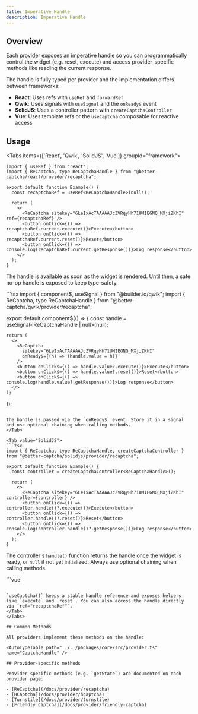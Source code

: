 ```yaml
---
title: Imperative Handle
description: Imperative Handle
---
```


## Overview

Each provider exposes an imperative handle so you can programmatically control the widget (e.g. reset, execute) and access provider-specific methods like reading the current response.

The handle is fully typed per provider and the implementation differs between frameworks:
- **React**: Uses refs with `useRef` and `forwardRef`
- **Qwik**: Uses signals with `useSignal` and the `onReady$` event
- **SolidJS**: Uses a controller pattern with `createCaptchaController`
- **Vue**: Uses template refs or the `useCaptcha` composable for reactive access

## Usage

<Tabs items={['React', 'Qwik', 'SolidJS', 'Vue']} groupId="framework">
  <Tab value="React">
  ```tsx
  import { useRef } from "react";
  import { ReCaptcha, type ReCaptchaHandle } from "@better-captcha/react/provider/recaptcha";

  export default function Example() {
    const recaptchaRef = useRef<ReCaptchaHandle>(null!);

    return (
      <>
        <ReCaptcha sitekey="6LeIxAcTAAAAAJcZVRqyHh71UMIEGNQ_MXjiZKhI" ref={recaptchaRef} />
        <button onClick={() => recaptchaRef.current.execute()}>Execute</button>
        <button onClick={() => recaptchaRef.current.reset()}>Reset</button>
        <button onClick={() => console.log(recaptchaRef.current.getResponse())}>Log response</button>
      </>
    );
  }
  ```
  
  The handle is available as soon as the widget is rendered. Until then, a safe no-op handle is exposed to keep type-safety.
  </Tab>
  
  <Tab value="Qwik">
  ```tsx
  import { component$, useSignal } from "@builder.io/qwik";
  import { ReCaptcha, type ReCaptchaHandle } from "@better-captcha/qwik/provider/recaptcha";

  export default component$(() => {
    const handle = useSignal<ReCaptchaHandle | null>(null);

    return (
      <>
        <ReCaptcha 
          sitekey="6LeIxAcTAAAAAJcZVRqyHh71UMIEGNQ_MXjiZKhI" 
          onReady$={(h) => (handle.value = h)}
        />
        <button onClick$={() => handle.value?.execute()}>Execute</button>
        <button onClick$={() => handle.value?.reset()}>Reset</button>
        <button onClick$={() => console.log(handle.value?.getResponse())}>Log response</button>
      </>
    );
  });
  ```
  
  The handle is passed via the `onReady$` event. Store it in a signal and use optional chaining when calling methods.
  </Tab>
  
  <Tab value="SolidJS">
  ```tsx
  import { ReCaptcha, type ReCaptchaHandle, createCaptchaController } from "@better-captcha/solidjs/provider/recaptcha";

  export default function Example() {
    const controller = createCaptchaController<ReCaptchaHandle>();

    return (
      <>
        <ReCaptcha sitekey="6LeIxAcTAAAAAJcZVRqyHh71UMIEGNQ_MXjiZKhI" controller={controller} />
        <button onClick={() => controller.handle()?.execute()}>Execute</button>
        <button onClick={() => controller.handle()?.reset()}>Reset</button>
        <button onClick={() => console.log(controller.handle()?.getResponse())}>Log response</button>
      </>
    );
  }
  ```
  
  The controller's `handle()` function returns the handle once the widget is ready, or `null` if not yet initialized. Always use optional chaining when calling methods.
  </Tab>

  <Tab value="Vue">
  ```vue
  <template>
    <ReCaptcha
      ref="recaptchaRef"
      sitekey="6LeIxAcTAAAAAJcZVRqyHh71UMIEGNQ_MXjiZKhI"
      @ready="onReady"
    />
    <button @click="execute">Execute</button>
    <button @click="reset">Reset</button>
    <button @click="logResponse">Log response</button>
  </template>

  <script setup lang="ts">
  import { useCaptcha } from "@better-captcha/vue";
  import { ReCaptcha, type ReCaptchaHandle } from "@better-captcha/vue/provider/recaptcha";

  const { captchaRef, handle, execute, reset } = useCaptcha<ReCaptchaHandle>();

  const recaptchaRef = captchaRef;

  const onReady = (readyHandle: ReCaptchaHandle) => {
    console.log("Captcha ready", readyHandle);
  };

  const logResponse = () => {
    console.log(handle.value?.getResponse());
  };
  </script>
  ```
  
  `useCaptcha()` keeps a stable handle reference and exposes helpers like `execute` and `reset`. You can also access the handle directly via `ref="recaptchaRef"`.
  </Tab>
</Tabs>

## Common Methods

All providers implement these methods on the handle:

<AutoTypeTable path="../../packages/core/src/provider.ts" name="CaptchaHandle" />

## Provider-specific methods

Provider-specific methods (e.g. `getState`) are documented on each provider page:

- [ReCaptcha](/docs/provider/recaptcha)
- [HCaptcha](/docs/provider/hcaptcha)
- [Turnstile](/docs/provider/turnstile)
- [Friendly Captcha](/docs/provider/friendly-captcha)
